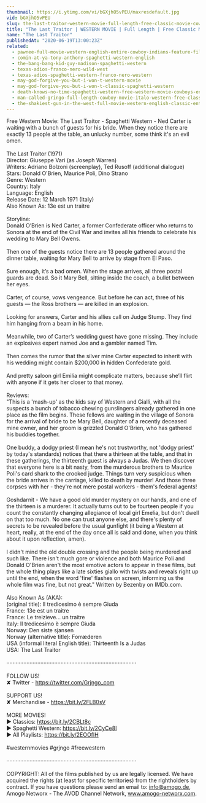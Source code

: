 ```yaml
---
thumbnail: https://i.ytimg.com/vi/bGXjhO5vPEU/maxresdefault.jpg
vid: bGXjhO5vPEU
slug: the-last-traitor-western-movie-full-length-free-classic-movie-cowboys-wild-west-films
title: "The Last Traitor | WESTERN MOVIE | Full Length | Free Classic Movie | Cowboys | Wild West Films"
name: "The Last Traitor"
publishedAt: "2020-06-19T13:00:23Z"
related:
  - pawnee-full-movie-western-english-entire-cowboy-indians-feature-film-free-full-westerns
  - comin-at-ya-tony-anthony-spaghetti-western-english
  - the-bang-bang-kid-guy-madison-spaghetti-western
  - texas-adios-franco-nero-wild-west
  - texas-adios-spaghetti-western-franco-nero-western
  - may-god-forgive-you-but-i-won-t-western-movie
  - may-god-forgive-you-but-i-won-t-classic-spaghetti-western
  - death-knows-no-time-spaghetti-western-free-western-movie-cowboys-english
  - man-called-gringo-full-length-cowboy-movie-italo-western-free-classic-movie
  - the-shakiest-gun-in-the-west-full-movie-western-english-classic-entire-film-full-free-movies
---
```


Free Western Movie: The Last Traitor - Spaghetti Western - Ned Carter is waiting with a bunch of guests for his bride. When they notice there are exactly 13 people at the table, an unlucky number, some think it's an evil omen. <br />
<br />
The Last Traitor (1971)<br />
Director: Giuseppe Vari (as Joseph Warren)<br />
Writers: Adriano Bolzoni (screenplay), Ted Rusoff (additional dialogue)<br />
Stars: Donald O'Brien, Maurice Poli, Dino Strano <br />
Genre: Western <br />
Country: Italy<br />
Language: English<br />
Release Date: 12 March 1971 (Italy) <br />
Also Known As: 13e est un traitre <br />
<br />
Storyline:<br />
Donald O’Brien is Ned Carter, a former Confederate officer who returns to Sonora at the end of the Civil War and invites all his friends to celebrate his wedding to Mary Bell Owens.<br />
<br />
Then one of the guests notice there are 13 people gathered around the dinner table, waiting for Mary Bell to arrive by stage from El Paso.<br />
<br />
Sure enough, it’s a bad omen. When the stage arrives, all three postal guards are dead. So it Mary Bell, sitting inside the coach, a bullet between her eyes.<br />
<br />
Carter, of course, vows vengeance. But before he can act, three of his guests — the Ross brothers — are killed in an explosion.<br />
<br />
Looking for answers, Carter and his allies call on Judge Stump. They find him hanging from a beam in his home.<br />
<br />
Meanwhile, two of Carter’s wedding guest have gone missing. They include an explosives expert named Joe and a gambler named Tim.<br />
<br />
Then comes the rumor that the silver mine Carter expected to inherit with his wedding might contain $200,000 in hidden Confederate gold.<br />
<br />
And pretty saloon girl Emilia might complicate matters, because she’ll flirt with anyone if it gets her closer to that money.<br />
<br />
Reviews:<br />
"This is a 'mash-up' as the kids say of Western and Gialli, with all the suspects a bunch of tobacco chewing gunslingers already gathered in one place as the film begins. These fellows are waiting in the village of Sonora for the arrival of bride to be Mary Bell, daughter of a recently deceased mine owner, and her groom is grizzled Donald O'Brien, who has gathered his buddies together.<br />
<br />
One buddy, a dodgy priest (I mean he's not trustworthy, not 'dodgy priest' by today's standards) notices that there a thirteen at the table, and that in these gatherings, the thirteenth guest is always a Judas. We then discover that everyone here is a bit nasty, from the murderous brothers to Maurice Poli's card shark to the crooked judge. Things turn very suspicious when the bride arrives in the carriage, killed to death by murder! And those three corpses with her - they're not mere postal workers - them's federal agents!<br />
<br />
Goshdarnit - We have a good old murder mystery on our hands, and one of the thirteen is a murderer. It actually turns out to be fourteen people if you count the constantly changing allegiance of local girl Emelia, but don't dwell on that too much. No one can trust anyone else, and there's plenty of secrets to be revealed before the usual gunfight (it being a Western at heart, really, at the end of the day once all is said and done, when you think about it upon reflection, amen).<br />
<br />
I didn't mind the old double crossing and the people being murdered and such like. There isn't much gore or violence and both Maurice Poli and Donald O'Brien aren't the most emotive actors to appear in these films, but the whole thing plays like a late sixties giallo with twists and reveals right up until the end, when the word 'fine' flashes on screen, informing us the whole film was fine, but not great." Written by Bezenby on IMDb.com.<br />
<br />
Also Known As (AKA):<br />
(original title): Il tredicesimo è sempre Giuda<br />
France: 13e est un traitre<br />
France: Le treizieve... un traitre<br />
Italy: Il tredicesimo è sempre Giuda<br />
Norway: Den siste sjansen<br />
Norway (alternative title): Forræderen<br />
USA (informal literal English title): Thirteenth Is a Judas<br />
USA: The Last Traitor<br />
<br />
····················································································<br />
<br />
FOLLOW US!<br />
✘ Twitter - https://twitter.com/Grjngo_com<br />
<br />
SUPPORT US!<br />
✘ Merchandise - https://bit.ly/2FLB0sV<br />
<br />
MORE MOVIES! <br />
► Classics: https://bit.ly/2CBLt8c <br />
► Spaghetti Western: https://bit.ly/2CyCe8I <br />
► All Playlists: https://bit.ly/2EOOfIH <br />
<br />
#westernmovies #grjngo #freewestern<br />
<br />
····················································································<br />
<br />
COPYRIGHT: All of the films published by us are legally licensed. We have acquired the rights (at least for specific territories) from the rightholders by contract. If you have questions please send an email to: info@amogo.de, Amogo Networx - The AVOD Channel Network, www.amogo-networx.com.